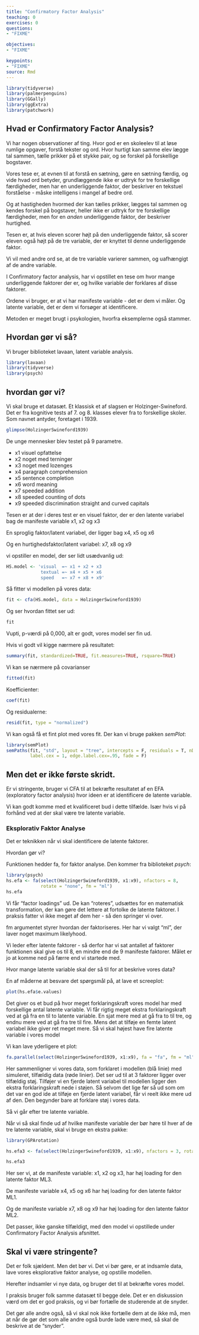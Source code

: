 ```yaml
---
title: "Confirmatory Factor Analysis"
teaching: 0
exercises: 0
questions: 
- "FIXME"

objectives:
- "FIXME"

keypoints:
- "FIXME"
source: Rmd
---
```


```r

library(tidyverse)
library(palmerpenguins)
library(GGally)
library(ggExtra)
library(patchwork)
```


## Hvad er Confirmatory Factor Analysis?

Vi har nogen observationer af ting. Hvor god er en skoleelev til at løse 
rumlige opgaver, forstå tekster og ord. Hvor hurtigt kan samme elev lægge tal 
sammen, tælle prikker på et stykke pair, og se forskel på forskellige bogstaver.

Vores tese er, at evnen til at forstå en sætning, gøre en sætning færdig, og 
vide hvad ord betyder, grundlæggende ikke er udtryk for tre forskellige 
færdigheder, men har en underliggende faktor, der beskriver en tekstuel
forståelse - måske intelligens i mangel af bedre ord.

Og at hastigheden hvormed der kan tælles prikker, lægges tal sammen og 
kendes forskel på bogstaver, heller ikke er udtryk for tre forskellige færdigheder,
men for en *anden* underliggende faktor, der beskriver hurtighed.

Tesen er, at hvis eleven scorer højt på den underliggende faktor, så scorer
eleven også højt på de tre variable, der er knyttet til denne underliggende 
faktor.

Vi vil med andre ord se, at de tre variable varierer sammen, og uafhængigt af
de andre variable.

I Confirmatory factor analysis, har vi opstillet en tese om hvor mange 
underliggende faktorer der er, og hvilke variable der forklares af disse 
faktorer. 

Ordene vi bruger, er at vi har manifeste variable - det er dem vi måler. 
Og latente variable, det er dem vi forsøger at identificere.

Metoden er meget brugt i psykologien, hvorfra eksemplerne også stammer.


## Hvordan gør vi så?
Vi bruger biblioteket lavaan, latent variable analysis.


```r
library(lavaan) 
library(tidyverse)
library(psych)
```

## hvordan gør vi?

Vi skal bruge et datasæt. Et klassisk et af slagsen er Holzinger-Swineford. 
Det er fra kognitive tests af 
7. og 8. klasses elever fra to forskellige skoler. Som navnet antyder,
foretaget i 1939.


```r
glimpse(HolzingerSwineford1939)
```

De unge mennesker blev testet på 9 parametre.

* x1 visuel opfattelse
* x2 noget med terninger
* x3 noget med lozenges
* x4 paragraph comprehension
* x5 sentence completion
* x6 word meaning
* x7 speeded addition
* x8 speeded counting of dots
* x9 speeded discrimination straight and curved capitals

Tesen er at der i deres test er en visuel faktor, der er den 
latente variabel bag de manifeste variable x1, x2 og x3

En sproglig faktor/latent variabel, der ligger bag x4, x5 og x6

Og en hurtighedsfaktor/latent variabel: x7, x8 og x9


vi opstiller en model, der ser lidt usædvanlig ud:

```r
HS.model <- 'visual  =~ x1 + x2 + x3
             textual =~ x4 + x5 + x6
             speed   =~ x7 + x8 + x9'
```

Så fitter vi modellen på vores data:

```r
fit <- cfa(HS.model, data = HolzingerSwineford1939)
```

Og ser hvordan fittet ser ud:
```r
fit
```

Vupti, p-værdi på 0,000, alt er godt, vores model ser fin ud.

Hvis vi godt vil kigge nærmere på resultatet:
```r
summary(fit, standardized=TRUE, fit.measures=TRUE, rsquare=TRUE)
```

Vi kan se nærmere på covarianser
```r
fitted(fit)
```

Koefficienter:
```r
coef(fit)
```

Og residualerne:
```r
resid(fit, type = "normalized")
```

Vi kan også få et fint plot med vores fit. Der kan vi bruge pakken *semPlot*:

```r
library(semPlot)
semPaths(fit, "std", layout = "tree", intercepts = F, residuals = T, nDigits = 2, 
         label.cex = 1, edge.label.cex=.95, fade = F)
```


## Men det er ikke første skridt.

Er vi stringente, bruger vi CFA til at bekræfte resultatet af en EFA (exploratory 
factor analysis) hvor ideen er at identificere de latente variable.

Vi kan godt komme med et kvalificeret bud i dette tilfælde. Især hvis vi på
forhånd ved at der skal være tre latente variable.

### Eksplorativ Faktor Analyse

Det er teknikken når vi skal identificere de latente faktorer.

Hvordan gør vi?

Funktionen hedder fa, for faktor analyse. Den kommer fra biblioteket *psych*:

```r
library(psych)
hs.efa <- fa(select(HolzingerSwineford1939, x1:x9), nfactors = 8, 
             rotate = "none", fm = "ml")
hs.efa
```

Vi får "factor loadings" ud. De kan "roteres", udsættes for en matematisk 
transformation, der kan gøre det lettere at fortolke de latente faktorer.
I praksis fatter vi ikke meget af dem her - så den springer vi over.

fm argumentet styrer hvordan der faktoriseres. Her har vi valgt "ml", der laver
noget maximum likelyhood. 

Vi leder efter latente faktorer - så derfor har vi sat antallet af faktorer
funktionen skal give os til 8, en mindre end de 9 manifeste faktorer. Målet er 
jo at komme ned på færre end vi startede med.

Hvor mange latente variable skal der så til for at beskrive vores data?

En af 
måderne at besvare det spørgsmål på, at lave et screeplot:

```r
plot(hs.efa$e.values)
```

Det giver os et bud på hvor meget forklaringskraft vores model har med forskellige
antal latente variable. Vi får rigtig meget ekstra forklaringskraft ved at 
gå fra en til to latente variable. En sjat mere med at gå fra to til tre, og 
endnu mere ved at gå fra tre til fire. Mens det at tilføje en femte latent
variabel ikke giver ret meget mere. Så vi skal højest have fire latente variable
i vores model

Vi kan lave yderligere et plot:
```r
fa.parallel(select(HolzingerSwineford1939, x1:x9), fa = "fa", fm = "ml")
```
Her sammenligner vi vores data, som forklaret i modellen (blå linie) med 
simuleret, tilfældig data (røde linier). Det ser ud til at 3 faktorer ligger over
tilfældig støj. Tilføjer vi en fjerde latent variabel til modellen ligger
den ekstra forklaringskraft nede i støjen. Så selvom det lige før så ud som om 
det var en god ide at tilføje en fjerde latent variabel, får vi reelt ikke mere
ud af den. Den begynder bare at forklare støj i vores data.

Så vi går efter tre latente variable.

Når vi så skal finde ud af hvilke manifeste variable der bør høre til hver af 
de tre latente variable, skal vi bruge en ekstra pakke:

```r
library(GPArotation)
```


```r
hs.efa3 <- fa(select(HolzingerSwineford1939, x1:x9), nfactors = 3, rotate = "oblimin", fm = "ml")

hs.efa3
```

Her ser vi, at de manifeste variable: x1, x2 og x3, har høj loading for 
den latente faktor ML3. 

De manifeste variable x4, x5 og x6 har høj loading for den latente faktor ML1.

Og de manifeste variable x7, x8 og x9 har høj loading for den latente faktor ML2.

Det passer, ikke ganske tilfældigt, med den model vi opstillede under 
Confirmatory Factor Analysis afsnittet.

## Skal vi være stringente?

Det er folk sjældent. Men det bør vi. Det vi bør gøre, er at indsamle data,
lave vores eksplorative faktor analyse, og opstille modellen.

Herefter indsamler vi nye data, og bruger det til at bekræfte vores model.

I praksis bruger folk samme datasæt til begge dele. Det er en diskussion værd
om det er god praksis, og vi bør fortælle de studerende at de snyder. 

Det gør alle andre også, så vi skal nok ikke fortælle dem at de ikke må, men at 
når de gør det som alle andre også burde lade være med, så skal de beskrive 
at de "snyder".